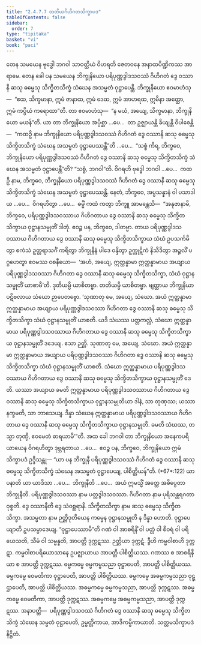 ```yaml
---
title: "2.4.7.7 တတိယဂိဟိဂတသိက္ခာပဒ"
tableOfContents: false
sidebar:
  order: 7
type: "tipitaka"
basket: "vi"
book: "paci"
---
```



<DynamicBreadcrumb />

<Division number="1101" book="paci" e="ch" v="2" p="427">

<Paragraph number="3255" book="paci">
တေန သမယေန ဗုဒ္ဓေါ ဘဂဝါ သာဝတ္ထိယံ ဝိဟရတိ ဇေတဝနေ အနာထပိဏ္ဍိကဿ အာရာမေ. တေန ခေါ ပန သမယေန ဘိက္ခုနိယော ပရိပုဏ္ဏဒွါဒသဝဿံ ဂိဟိဂတံ ဒွေ ဝဿာနိ ဆသု ဓမ္မေသု သိက္ခိတသိက္ခံ သံဃေန အသမ္မတံ ဝုဋ္ဌာပေန္တိ. ဘိက္ခုနိယော ဧဝမာဟံသု—  “ဧထ, သိက္ခမာနာ, ဣမံ ဇာနာထ, ဣမံ ဒေထ, ဣမံ အာဟရထ, ဣမိနာ အတ္ထော, ဣမံ ကပ္ပိယံ ကရောထာ”တိ. တာ ဧဝမာဟံသု—  “န မယံ, အယျေ, သိက္ခမာနာ, ဘိက္ခုနိယော မယန်”တိ.
</Paragraph>

<Paragraph number="3256" book="paci">
ယာ တာ ဘိက္ခုနိယော အပ္ပိစ္ဆာ …ပေ…  တာ ဥဇ္ဈာယန္တိ ခိယျန္တိ ဝိပါစေန္တိ—  “ကထဉှိ နာမ ဘိက္ခုနိယော ပရိပုဏ္ဏဒွါဒသဝဿံ ဂိဟိဂတံ ဒွေ ဝဿာနိ ဆသု ဓမ္မေသု သိက္ခိတသိက္ခံ သံဃေန အသမ္မတံ ဝုဋ္ဌာပေဿန္တီ”တိ …ပေ…  “သစ္စံ ကိရ, ဘိက္ခဝေ, ဘိက္ခုနိယော ပရိပုဏ္ဏဒွါဒသဝဿံ ဂိဟိဂတံ ဒွေ ဝဿာနိ ဆသု ဓမ္မေသု သိက္ခိတသိက္ခံ သံဃေန အသမ္မတံ ဝုဋ္ဌာပေန္တီ”တိ? “သစ္စံ, ဘဂဝါ”တိ. ဝိဂရဟိ ဗုဒ္ဓေါ ဘဂဝါ …ပေ…  ကထဉှိ နာမ, ဘိက္ခဝေ, ဘိက္ခုနိယော ပရိပုဏ္ဏဒွါဒသဝဿံ ဂိဟိဂတံ ဒွေ ဝဿာနိ ဆသု ဓမ္မေသု သိက္ခိတသိက္ခံ သံဃေန အသမ္မတံ ဝုဋ္ဌာပေဿန္တိ. နေတံ, ဘိက္ခဝေ, အပ္ပသန္နာနံ ဝါ ပသာဒါယ …ပေ…  ဝိဂရဟိတွာ …ပေ…  ဓမ္မိံ ကထံ ကတွာ ဘိက္ခူ အာမန္တေသိ—  “အနုဇာနာမိ, ဘိက္ခဝေ, ပရိပုဏ္ဏဒွါဒသဝဿာယ ဂိဟိဂတာယ ဒွေ ဝဿာနိ ဆသု ဓမ္မေသု သိက္ခိတသိက္ခာယ ဝုဋ္ဌာနသမ္မုတိံ ဒါတုံ. ဧဝဉ္စ ပန, ဘိက္ခဝေ, ဒါတဗ္ဗာ. တာယ ပရိပုဏ္ဏဒွါဒသဝဿာယ ဂိဟိဂတာယ ဒွေ ဝဿာနိ ဆသု ဓမ္မေသု သိက္ခိတသိက္ခာယ သံဃံ ဥပသင်္ကမိတွာ ဧကံသံ ဥတ္တရာသင်္ဂံ ကရိတွာ ဘိက္ခုနီနံ ပါဒေ ဝန္ဒိတွာ ဥက္ကုဋိကံ နိသီဒိတွာ အဉ္ဇလိံ ပဂ္ဂဟေတွာ ဧဝမဿ ဝစနီယော—  ‘အဟံ, အယျေ, ဣတ္ထန္နာမာ ဣတ္ထန္နာမာယ အယျာယ ပရိပုဏ္ဏဒွါဒသဝဿာ ဂိဟိဂတာ ဒွေ ဝဿာနိ ဆသု ဓမ္မေသု သိက္ခိတသိက္ခာ, သံဃံ ဝုဋ္ဌာနသမ္မုတိံ ယာစာမီ’တိ. ဒုတိယမ္ပိ ယာစိတဗ္ဗာ. တတိယမ္ပိ ယာစိတဗ္ဗာ. ဗျတ္တာယ ဘိက္ခုနိယာ ပဋိဗလာယ သံဃော ဉာပေတဗ္ဗော.
</Paragraph>

</Division>
<Division number="1102" book="paci" e="ch" v="2" p="428">

<Paragraph number="3257" book="paci">
‘သုဏာတု မေ, အယျေ, သံဃော. အယံ ဣတ္ထန္နာမာ ဣတ္ထန္နာမာယ အယျာယ ပရိပုဏ္ဏဒွါဒသဝဿာ ဂိဟိဂတာ ဒွေ ဝဿာနိ ဆသု ဓမ္မေသု သိက္ခိတသိက္ခာ သံဃံ ဝုဋ္ဌာနသမ္မုတိံ ယာစတိ. ယဒိ သံဃဿ ပတ္တကလ္လံ, သံဃော ဣတ္ထန္နာမာယ ပရိပုဏ္ဏဒွါဒသဝဿာယ ဂိဟိဂတာယ ဒွေ ဝဿာနိ ဆသု ဓမ္မေသု သိက္ခိတသိက္ခာယ ဝုဋ္ဌာနသမ္မုတိံ ဒဒေယျ. ဧသာ ဉတ္တိ.
</Paragraph>

<Paragraph number="3258" book="paci">
သုဏာတု မေ, အယျေ, သံဃော. အယံ ဣတ္ထန္နာမာ ဣတ္ထန္နာမာယ အယျာယ ပရိပုဏ္ဏဒွါဒသဝဿာ ဂိဟိဂတာ ဒွေ ဝဿာနိ ဆသု ဓမ္မေသု သိက္ခိတသိက္ခာ သံဃံ ဝုဋ္ဌာနသမ္မုတိံ ယာစတိ. သံဃော ဣတ္ထန္နာမာယ ပရိပုဏ္ဏဒွါဒသဝဿာယ ဂိဟိဂတာယ ဒွေ ဝဿာနိ ဆသု ဓမ္မေသု သိက္ခိတသိက္ခာယ ဝုဋ္ဌာနသမ္မုတိံ ဒေတိ. ယဿာ အယျာယ ခမတိ ဣတ္ထန္နာမာယ ပရိပုဏ္ဏဒွါဒသဝဿာယ ဂိဟိဂတာယ ဒွေ ဝဿာနိ ဆသု ဓမ္မေသု သိက္ခိတသိက္ခာယ ဝုဋ္ဌာနသမ္မုတိယာ ဒါနံ, သာ တုဏှဿ; ယဿာ နက္ခမတိ, သာ ဘာသေယျ.
</Paragraph>

<Paragraph number="3259" book="paci">
ဒိန္နာ သံဃေန ဣတ္ထန္နာမာယ ပရိပုဏ္ဏဒွါဒသဝဿာယ ဂိဟိဂတာယ ဒွေ ဝဿာနိ ဆသု ဓမ္မေသု သိက္ခိတသိက္ခာယ ဝုဋ္ဌာနသမ္မုတိ. ခမတိ သံဃဿ, တသ္မာ တုဏှီ, ဧဝမေတံ ဓာရယာမီ’”တိ.
</Paragraph>

<Paragraph number="3260" book="paci">
အထ ခေါ ဘဂဝါ တာ ဘိက္ခုနိယော အနေကပရိယာယေန ဝိဂရဟိတွာ ဒုဗ္ဘရတာယ …ပေ…  ဧဝဉ္စ ပန, ဘိက္ခဝေ, ဘိက္ခုနိယော ဣမံ သိက္ခာပဒံ ဥဒ္ဒိသန္တု—
</Paragraph>

</Division>
<Division number="1103" book="paci" e="ch" v="2" p="429">

<Paragraph number="3261" book="paci">
<Emphasis>“ယာ ပန ဘိက္ခုနီ ပရိပုဏ္ဏဒွါဒသဝဿံ ဂိဟိဂတံ ဒွေ ဝဿာနိ ဆသု ဓမ္မေသု သိက္ခိတသိက္ခံ သံဃေန အသမ္မတံ ဝုဋ္ဌာပေယျ, ပါစိတ္တိယန်”</Emphasis>တိ. (*67*:<Emphasis>122</Emphasis>)
</Paragraph>

</Division>
<Division number="1104" book="paci" e="ch" v="2" p="429">

<Paragraph number="3262" book="paci">
<Emphasis>ယာ ပနာ</Emphasis>တိ ယာ ယာဒိသာ …ပေ…  <Emphasis>ဘိက္ခုနီ</Emphasis>တိ …ပေ…  အယံ ဣမသ္မိံ အတ္ထေ အဓိပ္ပေတာ ဘိက္ခုနီတိ.
</Paragraph>

<Paragraph number="3263" book="paci">
<Emphasis>ပရိပုဏ္ဏဒွါဒသဝဿာ</Emphasis> နာမ ပတ္တဒွါဒသဝဿာ. <Emphasis>ဂိဟိဂတာ</Emphasis> နာမ ပုရိသန္တရဂတာ ဝုစ္စတိ. <Emphasis>ဒွေ ဝဿာနီ</Emphasis>တိ ဒွေ သံဝစ္ဆရာနိ. <Emphasis>သိက္ခိတသိက္ခာ</Emphasis> နာမ ဆသု ဓမ္မေသု သိက္ခိတသိက္ခာ. <Emphasis>အသမ္မတာ</Emphasis> နာမ ဉတ္တိဒုတိယေန ကမ္မေန ဝုဋ္ဌာနသမ္မုတိ န ဒိန္နာ ဟောတိ. <Emphasis>ဝုဋ္ဌာပေယျာ</Emphasis>တိ ဥပသမ္ပာဒေယျ.
</Paragraph>

<Paragraph number="3264" book="paci">
“ဝုဋ္ဌာပေဿာမီ”တိ ဂဏံ ဝါ အာစရိနိံ ဝါ ပတ္တံ ဝါ စီဝရံ ဝါ ပရိယေသတိ, သီမံ ဝါ သမ္မန္နတိ, အာပတ္တိ ဒုက္ကဋဿ. ဉတ္တိယာ ဒုက္ကဋံ. ဒွီဟိ ကမ္မဝါစာဟိ ဒုက္ကဋာ. ကမ္မဝါစာပရိယောသာနေ ဥပဇ္ဈာယာယ အာပတ္တိ ပါစိတ္တိယဿ. ဂဏဿ စ အာစရိနိယာ စ အာပတ္တိ ဒုက္ကဋဿ.
</Paragraph>

</Division>
<Division number="1105" book="paci" e="ch" v="2" p="429">

<Paragraph number="3265" book="paci">
ဓမ္မကမ္မေ ဓမ္မကမ္မသညာ ဝုဋ္ဌာပေတိ, အာပတ္တိ ပါစိတ္တိယဿ. ဓမ္မကမ္မေ ဝေမတိကာ ဝုဋ္ဌာပေတိ, အာပတ္တိ ပါစိတ္တိယဿ. ဓမ္မကမ္မေ အဓမ္မကမ္မသညာ ဝုဋ္ဌာပေတိ, အာပတ္တိ ပါစိတ္တိယဿ.
</Paragraph>

<Paragraph number="3266" book="paci">
အဓမ္မကမ္မေ ဓမ္မကမ္မသညာ, အာပတ္တိ ဒုက္ကဋဿ. အဓမ္မကမ္မေ ဝေမတိကာ, အာပတ္တိ ဒုက္ကဋဿ. အဓမ္မကမ္မေ အဓမ္မကမ္မသညာ, အာပတ္တိ ဒုက္ကဋဿ.
</Paragraph>

</Division>
<Division number="1106" book="paci" e="ch" v="2" p="429">

<Paragraph number="3267" book="paci">
အနာပတ္တိ—  ပရိပုဏ္ဏဒွါဒသဝဿံ ဂိဟိဂတံ ဒွေ ဝဿာနိ ဆသု ဓမ္မေသု သိက္ခိတသိက္ခံ သံဃေန သမ္မတံ ဝုဋ္ဌာပေတိ, ဥမ္မတ္တိကာယ, အာဒိကမ္မိကာယာတိ.

</Paragraph>
</Division>

<Paragraph number="3268" type="center" book="paci">
သတ္တမသိက္ခာပဒံ နိဋ္ဌိတံ.
</Paragraph>